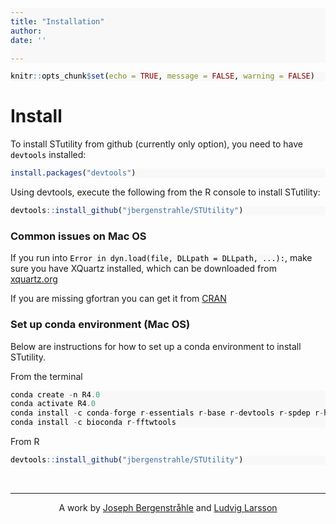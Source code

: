 ```yaml
---
title: "Installation"
author:
date: ''

---
```


<style type="text/css">
div.main-container {
  background-color: #FFFFFF !important;
  max-width: 1800px;
  margin-left: auto;
  margin-right: auto;
}
</style>

<style>
#TOC {
  background: url("https://www.spatialresearch.org/wp-content/uploads/2019/09/str-logo-spatial_research_3@2x.png");
  background-size: contain;
  padding-top: 100px !important;
  background-repeat: no-repeat;
  width: 500px;
  color: black;
  border-color: #FFFFFF !important;
}
</style>

<style> code, pre{
  background-color: #F8F8F8 !important;
  color: black !important;
}
</style>

<style> .watch-out {
  background-color: #F0F0F0;
  border: 1px #F0F0F0;
}
<style>

<style> 
body {
  color: black;
  font-size: 20pt;
}
</style>




```r
knitr::opts_chunk$set(echo = TRUE, message = FALSE, warning = FALSE)
```

# Install

To install STutility from github (currently only option), you need to have `devtools` installed:

```r

install.packages("devtools")

```

Using devtools, execute the following from the R console to install STutility:

```r

devtools::install_github("jbergenstrahle/STUtility")

```


### Common issues on Mac OS

If you run into `Error in dyn.load(file, DLLpath = DLLpath, ...):`, make sure you have XQuartz installed, which can be downloaded from [xquartz.org](https://www.xquartz.org/)

If you are missing gfortran you can get it from [CRAN](https://cran.r-project.org/bin/macosx/tools/)


### Set up conda environment (Mac OS)

Below are instructions for how to set up a conda environment to install STutility. 

From the terminal

```r

conda create -n R4.0
conda activate R4.0
conda install -c conda-forge r-essentials r-base r-devtools r-spdep r-hdf5r
conda install -c bioconda r-fftwtools

```

From R

```r

devtools::install_github("jbergenstrahle/STUtility")

```


&nbsp;
<hr />
<p style="text-align: center;">A work by <a href="mailto: j.bergenstrahle@scilifelab.se">Joseph Bergenstråhle</a> and <a href="mailto: ludvig.larsson@scilifelab.se">Ludvig Larsson</a></p>

<link rel="stylesheet" href="https://cdnjs.cloudflare.com/ajax/libs/font-awesome/4.7.0/css/font-awesome.min.css">

<p style="text-align: center;">
    <a href="https://www.spatialresearch.org" class="fa fa-beer"></a>
</p>

&nbsp;
